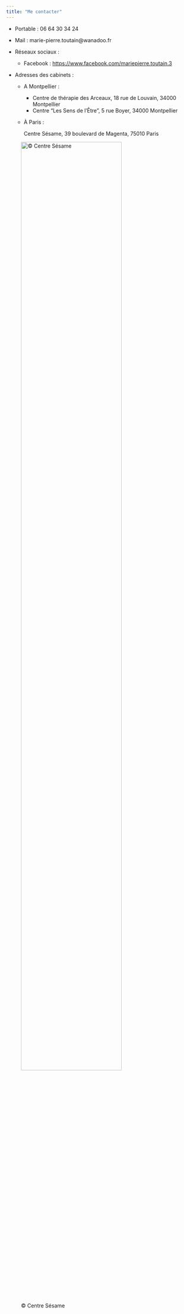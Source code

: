 ```yaml
---
title: "Me contacter"
---
```


* Portable : 	06 64 30 34 24

* Mail : marie-pierre.toutain@wanadoo.fr

* Réseaux sociaux :

  - Facebook : [https://www.facebook.com/mariepierre.toutain.3](https://www.facebook.com/mariepierre.toutain.3){target="_blank"}

* Adresses des cabinets : 

  - A Montpellier :

    - Centre de thérapie des Arceaux, 18 rue de Louvain, 34000 Montpellier
    - Centre "Les Sens de l'Être", 5 rue Boyer, 34000 Montpellier

  - À Paris : 

    Centre Sésame, 39 boulevard de Magenta, 75010 Paris
    
![© Centre Sésame](img/Cabinet 4-3.jpg){width=80% }

